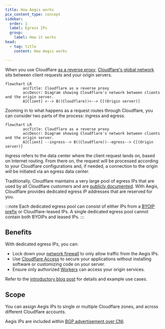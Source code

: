 ```yaml
---
title: How Aegis works
pcx_content_type: concept
sidebar:
  order: 1
  label: Egress IPs
  group:
    label: How it works
head:
  - tag: title
    content: How Aegis works

---
```


When you use Cloudflare [as a reverse proxy](/fundamentals/concepts/how-cloudflare-works/#how-cloudflare-works-as-a-reverse-proxy), [Cloudflare's global network](https://www.cloudflare.com/network/) sits between client requests and your origin servers.

```mermaid
flowchart LR
        accTitle: Cloudflare as a reverse proxy
        accDescr: Diagram showing Cloudflare's network between clients and the origin server.
        A[Client] <--> B((Cloudflare))<--> C[(Origin server)]
```

Zooming in to what happens as a request routes through Cloudflare, you can consider two parts of the process: ingress and egress.

```mermaid
flowchart LR
        accTitle: Cloudflare as a reverse proxy
        accDescr: Diagram showing Cloudflare's network between clients and the origin server.
        A[Client] --ingress--> B((Cloudflare))--egress--> C[(Origin server)]
```

Ingress refers to the data center where the client request lands on, based on Internet routing. From there on, the request will be processed according to your Cloudflare configurations and, if needed, a connection to the origin will be initiated via an egress data center.

Traditionally, Cloudflare maintains a very large pool of egress IPs that are used by all Cloudflare customers and are [publicly documented](https://www.cloudflare.com/ips/). With Aegis, Cloudflare provides dedicated egress IP addresses that are reserved for you.

:::note
Each dedicated egress pool can consist of either IPs from a [BYOIP prefix](/byoip/) or Cloudflare-leased IPs. A single dedicated egress pool cannot contain both BYOIPs and leased IPs.
:::

## Benefits

With dedicated egress IPs, you can:

* Lock down your [network firewall](/aegis/configuration-options/network-firewall/) to only allow traffic from the Aegis IPs.
* Use [Cloudflare Access](/aegis/configuration-options/access-cni/) to secure your applications without installing software or customizing code on your server.
* Ensure only authorized [Workers](/aegis/configuration-options/workers/) can access your origin services.

Refer to the [introductory blog post](https://blog.cloudflare.com/cloudflare-aegis/) for details and example use cases.

## Scope

You can assign Aegis IPs to single or multiple Cloudflare zones, and across different Cloudflare accounts.

Aegis IPs are included within [BGP advertisement over CNI](/network-interconnect/classic-cni/set-up/configure-bgp-bfd/).
